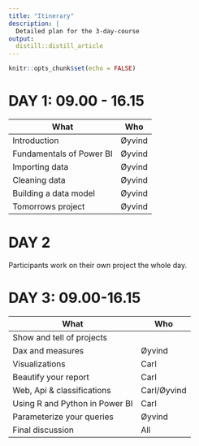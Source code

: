 ```yaml
---
title: "Itinerary"
description: |
  Detailed plan for the 3-day-course
output: 
  distill::distill_article
---
```


```r
knitr::opts_chunk$set(echo = FALSE)
```

# **DAY 1: 09.00 - 16.15**


| What                        | Who    |
| --------------------------- | ------ |
| Introduction                | Øyvind |
| Fundamentals of Power BI    | Øyvind |
| Importing data              | Øyvind |
| Cleaning data               | Øyvind |
| Building a data model       | Øyvind |
| Tomorrows project           | Øyvind |


# **DAY 2**

Participants work on their own project the whole day. 

# **DAY 3: 09.00-16.15**

| What                           | Who         |
| ------------------------------ | ----------- |
| Show and tell of projects      |             |
| Dax and measures               | Øyvind      |
| Visualizations                 | Carl        |
| Beautify your report           | Carl        |
| Web, Api & classifications     | Carl/Øyvind |
| Using R and Python in Power BI | Carl        |
| Parameterize your queries      | Øyvind      |
| Final discussion               | All         |
